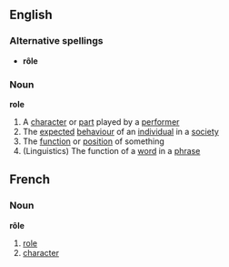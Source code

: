 ==English==
===Alternative spellings===
* '''rôle'''
===Noun===
'''role'''
# A [[character]] or [[part]] played by a [[performer]]
# The [[expected]] [[behaviour]] of an [[individual]] in a [[society]]
# The [[function]] or [[position]] of something
# (Linguistics) The function of a [[word]] in a [[phrase]]
==French==
===Noun===
'''rôle'''
# [[role]]
# [[character]]